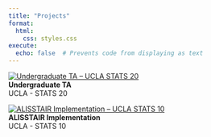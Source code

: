```yaml
---
title: "Projects"
format: 
  html:
    css: styles.css  
execute:
  echo: false  # Prevents code from displaying as text
---
```


::: {#projects-container}

::: {#project-item}
[![Undergraduate TA – UCLA STATS 20](stats20_photo.jpeg)](stats20_project.html)  
**Undergraduate TA**  
UCLA - STATS 20
:::

::: {#project-item}
[![ALISSTAIR Implementation – UCLA STATS 10](ALISSTAIR_photo.png)](ALISSTAIR_project.html)  
**ALISSTAIR Implementation**  
UCLA - STATS 10
:::

:::
